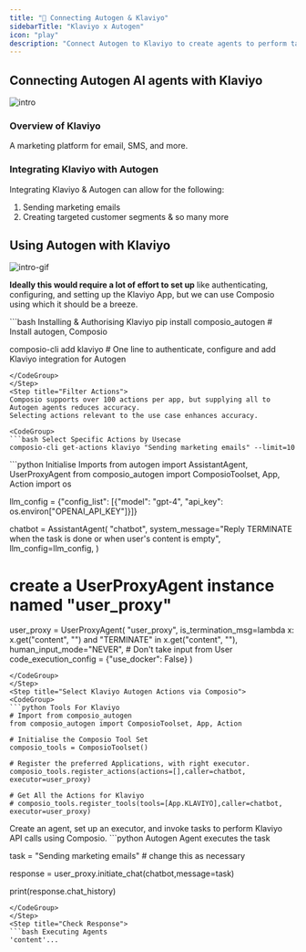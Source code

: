 ```yaml
---
title: "🚀 Connecting Autogen & Klaviyo"
sidebarTitle: "Klaviyo x Autogen"
icon: "play"
description: "Connect Autogen to Klaviyo to create agents to perform tasks using natural language"
---
```


## Connecting Autogen AI agents with Klaviyo
![intro](/media/intro.jpg)

### Overview of Klaviyo

A marketing platform for email, SMS, and more.

### Integrating Klaviyo with Autogen

Integrating Klaviyo & Autogen can allow for the following:

1. Sending marketing emails
2. Creating targeted customer segments
& so many more

## Using Autogen with Klaviyo
![intro-gif](/media/intro.gif)
<Steps>
<Step title="Setting Up the Environment">

**Ideally this would require a lot of effort to set up** like authenticating, configuring, and setting up the Klaviyo App, but we can use Composio using which it should be a breeze.

<CodeGroup>
```bash Installing & Authorising Klaviyo
pip install composio_autogen # Install autogen, Composio 

composio-cli add klaviyo # One line to authenticate, configure and add Klaviyo integration for Autogen
```
</CodeGroup>
</Step>
<Step title="Filter Actions">
Composio supports over 100 actions per app, but supplying all to Autogen agents reduces accuracy.
Selecting actions relevant to the use case enhances accuracy.

<CodeGroup>
```bash Select Specific Actions by Usecase
composio-cli get-actions klaviyo "Sending marketing emails" --limit=10
```
</CodeGroup>

</Step>
<Step title="Import Base Packages">

<CodeGroup>
```python Initialise Imports
from autogen import AssistantAgent, UserProxyAgent
from composio_autogen import ComposioToolset, App, Action
import os

llm_config = {"config_list": [{"model": "gpt-4", "api_key": os.environ["OPENAI_API_KEY"]}]}

chatbot = AssistantAgent(
    "chatbot",
    system_message="Reply TERMINATE when the task is done or when user's content is empty",
    llm_config=llm_config,
)

# create a UserProxyAgent instance named "user_proxy"
user_proxy = UserProxyAgent(
    "user_proxy",
    is_termination_msg=lambda x: x.get("content", "") and "TERMINATE" in x.get("content", ""),
    human_input_mode="NEVER", # Don't take input from User
    code_execution_config = {"use_docker": False}
)
```
</CodeGroup>
</Step>
<Step title="Select Klaviyo Autogen Actions via Composio">
<CodeGroup>
```python Tools For Klaviyo
# Import from composio_autogen
from composio_autogen import ComposioToolset, App, Action

# Initialise the Composio Tool Set
composio_tools = ComposioToolset()

# Register the preferred Applications, with right executor. 
composio_tools.register_actions(actions=[],caller=chatbot, executor=user_proxy)

# Get All the Actions for Klaviyo
# composio_tools.register_tools(tools=[App.KLAVIYO],caller=chatbot, executor=user_proxy) 
```
</CodeGroup>
</Step>
<Step title="Execute the Agent">
Create an agent, set up an executor, and invoke tasks to perform Klaviyo API calls using Composio. 
<CodeGroup>
```python Autogen Agent executes the task

task = "Sending marketing emails" # change this as necessary

response = user_proxy.initiate_chat(chatbot,message=task)

print(response.chat_history)
```
</CodeGroup>
</Step>
<Step title="Check Response">
```bash Executing Agents
'content'...
```
</Step>
</Steps>
